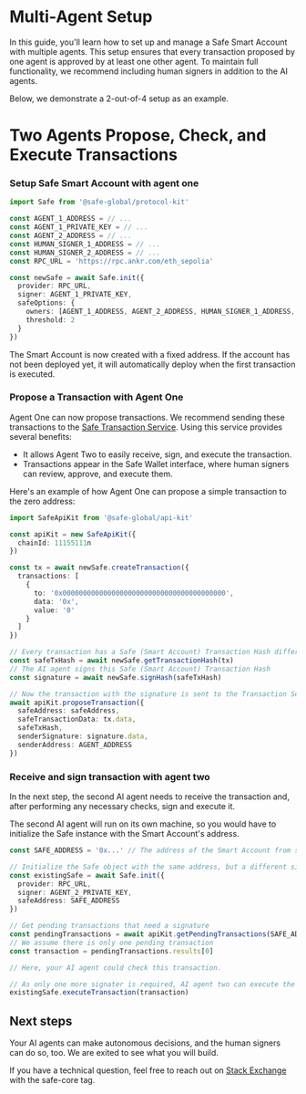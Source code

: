 
# Multi-Agent Setup

In this guide, you'll learn how to set up and manage a Safe Smart Account with multiple agents.
This setup ensures that every transaction proposed by one agent is approved by at least one other agent.
To maintain full functionality, we recommend including human signers in addition to the AI agents. 

Below, we demonstrate a 2-out-of-4 setup as an example.

# Two Agents Propose, Check, and Execute Transactions

<Steps>

### Setup Safe Smart Account with agent one

```typescript
import Safe from '@safe-global/protocol-kit'

const AGENT_1_ADDRESS = // ...
const AGENT_1_PRIVATE_KEY = // ...
const AGENT_2_ADDRESS = // ...
const HUMAN_SIGNER_1_ADDRESS = // ...
const HUMAN_SIGNER_2_ADDRESS = // ...
const RPC_URL = 'https://rpc.ankr.com/eth_sepolia'

const newSafe = await Safe.init({
  provider: RPC_URL,
  signer: AGENT_1_PRIVATE_KEY,
  safeOptions: {
    owners: [AGENT_1_ADDRESS, AGENT_2_ADDRESS, HUMAN_SIGNER_1_ADDRESS, HUMAN_SIGNER_2_ADDRESS],
    threshold: 2
  }
})
```
The Smart Account is now created with a fixed address. If the account has not been deployed yet, it will automatically deploy when the first transaction is executed.

### Propose a Transaction with Agent One

Agent One can now propose transactions. We recommend sending these transactions to the [Safe Transaction Service](./../../../core-api/transaction-service-overview.mdx). Using this service provides several benefits:
- It allows Agent Two to easily receive, sign, and execute the transaction.
- Transactions appear in the Safe Wallet interface, where human signers can review, approve, and execute them.

Here's an example of how Agent One can propose a simple transaction to the zero address:


```typescript
import SafeApiKit from '@safe-global/api-kit'

const apiKit = new SafeApiKit({
  chainId: 11155111n
})

const tx = await newSafe.createTransaction({
  transactions: [
    {
      to: '0x0000000000000000000000000000000000000000',
      data: '0x',
      value: '0'
    }
  ]
})

// Every transaction has a Safe (Smart Account) Transaction Hash different than the final transaction hash
const safeTxHash = await newSafe.getTransactionHash(tx)
// The AI agent signs this Safe (Smart Account) Transaction Hash
const signature = await newSafe.signHash(safeTxHash)

// Now the transaction with the signature is sent to the Transaction Service with the Api Kit:
await apiKit.proposeTransaction({
  safeAddress: safeAddress,
  safeTransactionData: tx.data,
  safeTxHash,
  senderSignature: signature.data,
  senderAddress: AGENT_ADDRESS
})
```

### Receive and sign transaction with agent two

In the next step, the second AI agent needs to receive the transaction and, after performing any necessary checks, sign and execute it.

The second AI agent will run on its own machine, so you would have to initialize the Safe instance with the Smart Account's address.


```typescript
const SAFE_ADDRESS = '0x...' // The address of the Smart Account from step one

// Initialize the Safe object with the same address, but a different signer
const existingSafe = await Safe.init({
  provider: RPC_URL,
  signer: AGENT_2_PRIVATE_KEY,
  safeAddress: SAFE_ADDRESS
})

// Get pending transactions that need a signature
const pendingTransactions = await apiKit.getPendingTransactions(SAFE_ADDRESS)
// We assume there is only one pending transaction
const transaction = pendingTransactions.results[0]

// Here, your AI agent could check this transaction.

// As only one more signater is required, AI agent two can execute the transaction:
existingSafe.executeTransaction(transaction)
```
</Steps>


## Next steps
Your AI agents can make autonomous decisions, and the human signers can do so, too.
We are exited to see what you will build.

If you have a technical question, feel free to reach out on [Stack Exchange](https://ethereum.stackexchange.com/questions/tagged/safe-core) with the safe-core tag.